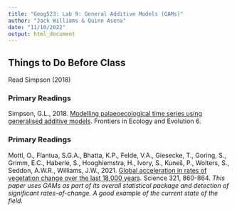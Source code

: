 ```yaml
---
title: "Geog523: Lab 9: General Additive Models (GAMs)"
author: "Jack Williams & Quinn Asena"
date: "11/10/2022"
output: html_document
---
```


## Things to Do Before Class
Read Simpson (2018)

### Primary Readings
Simpson, G.L., 2018. [Modelling palaeoecological time series using generalised additive models](https://www.frontiersin.org/articles/10.3389/fevo.2018.00149/full). Frontiers in Ecology and Evolution 6.

### Primary Readings
Mottl, O., Flantua, S.G.A., Bhatta, K.P., Felde, V.A., Giesecke, T., Goring, S., Grimm, E.C., Haberle, S., Hooghiemstra, H., Ivory, S., Kuneš, P., Wolters, S., Seddon, A.W.R., Williams, J.W., 2021. [Global acceleration in rates of vegetation change over the last 18,000 years](https://www.science.org/doi/10.1126/science.abg1685). Science 321, 860-864.
*This paper uses GAMs as part of its overall statistical package and detection of significant rates-of-change.  A good example of the current state of the field.*
